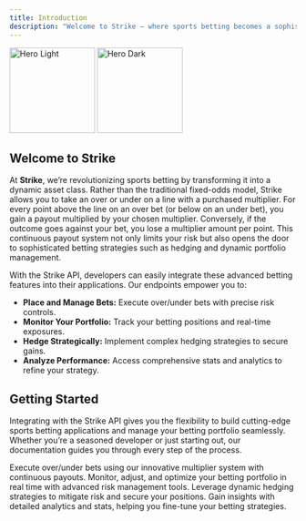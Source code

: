 ```yaml
---
title: Introduction
description: "Welcome to Strike – where sports betting becomes a sophisticated asset class and your portfolio is managed like a pro."
---
```


<img
  className="block dark:hidden"
  src="/images/strike.png"
  alt="Hero Light"
   height="150"
/>
<img
  className="hidden dark:block"
  src="/images/strike.png"
  alt="Hero Dark"
   height="150"
/>

## Welcome to Strike

At **Strike**, we’re revolutionizing sports betting by transforming it into a dynamic asset class. Rather than the traditional fixed-odds model, Strike allows you to take an over or under on a line with a purchased multiplier. For every point above the line on an over bet (or below on an under bet), you gain a payout multiplied by your chosen multiplier. Conversely, if the outcome goes against your bet, you lose a multiplier amount per point. This continuous payout system not only limits your risk but also opens the door to sophisticated betting strategies such as hedging and dynamic portfolio management.

With the Strike API, developers can easily integrate these advanced betting features into their applications. Our endpoints empower you to:
- **Place and Manage Bets:** Execute over/under bets with precise risk controls.
- **Monitor Your Portfolio:** Track your betting positions and real-time exposures.
- **Hedge Strategically:** Implement complex hedging strategies to secure gains.
- **Analyze Performance:** Access comprehensive stats and analytics to refine your strategy.

## Getting Started

Integrating with the Strike API gives you the flexibility to build cutting-edge sports betting applications and manage your betting portfolio seamlessly. Whether you’re a seasoned developer or just starting out, our documentation guides you through every step of the process.

<CardGroup cols={2}>
  <Card
    title="Place Your Bets"
    icon="bullseye"
    href="https://strike.com/docs/api/place-bet"
  >
    Execute over/under bets using our innovative multiplier system with continuous payouts.
  </Card>
  <Card
    title="Manage Your Portfolio"
    icon="chart-line"
    href="https://strike.com/docs/api/portfolio-management"
  >
    Monitor, adjust, and optimize your betting portfolio in real time with advanced risk management tools.
  </Card>
</CardGroup>

<CardGroup cols={2}>
  <Card
    title="Hedge Your Bets"
    icon="exchange-alt"
    href="https://strike.com/docs/api/hedging-strategies"
  >
    Leverage dynamic hedging strategies to mitigate risk and secure your positions.
  </Card>
  <Card
    title="Analyze Performance"
    icon="chart-pie"
    href="https://strike.com/docs/api/performance-analysis"
  >
    Gain insights with detailed analytics and stats, helping you fine-tune your betting strategies.
  </Card>
</CardGroup>
